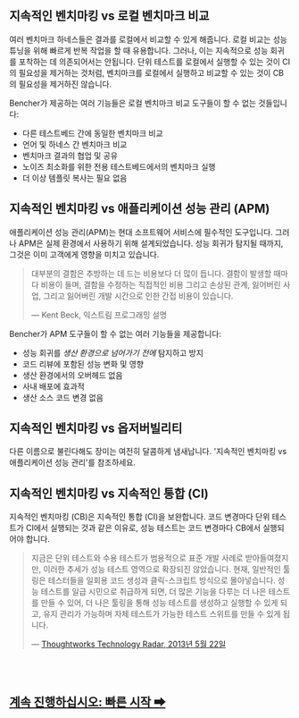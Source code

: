 ## 지속적인 벤치마킹 vs 로컬 벤치마크 비교

여러 벤치마크 하네스들은 결과를 로컬에서 비교할 수 있게 해줍니다.
로컬 비교는 성능 튜닝을 위해 빠르게 반복 작업을 할 때 유용합니다.
그러나, 이는 지속적으로 성능 회귀를 포착하는 데 의존되어서는 안됩니다.
단위 테스트를 로컬에서 실행할 수 있는 것이 CI의 필요성을 제거하는 것처럼,
벤치마크를 로컬에서 실행하고 비교할 수 있는 것이 CB의 필요성을 제거하진 않습니다.

Bencher가 제공하는 여러 기능들은 로컬 벤치마크 비교 도구들이 할 수 없는 것들입니다:
- 다른 테스트베드 간에 동일한 벤치마크 비교
- 언어 및 하네스 간 벤치마크 비교
- 벤치마크 결과의 협업 및 공유
- 노이즈 최소화를 위한 전용 테스트베드에서의 벤치마크 실행
- 더 이상 템플릿 복사는 필요 없음

## 지속적인 벤치마킹 vs 애플리케이션 성능 관리 (APM)

애플리케이션 성능 관리(APM)는 현대 소프트웨어 서비스에 필수적인 도구입니다.
그러나 APM은 실제 환경에서 사용하기 위해 설계되었습니다.
성능 회귀가 탐지될 때까지, 그것은 이미 고객에게 영향을 미치고 있습니다.

> 대부분의 결함은 추방하는 데 드는 비용보다 더 많이 듭니다.
> 결함이 발생할 때마다 비용이 들며, 결함을 수정하는 직접적인 비용
> 그리고 손상된 관계, 잃어버린 사업, 그리고 잃어버린 개발 시간으로 인한 간접 비용이 있습니다.
>
> — Kent Beck, 익스트림 프로그래밍 설명

Bencher가 APM 도구들이 할 수 없는 여러 기능들을 제공합니다:
- 성능 회귀를 _생산 환경으로 넘어가기 전에_ 탐지하고 방지
- 코드 리뷰에 포함된 성능 변화 및 영향
- 생산 환경에서의 오버헤드 없음
- 사내 배포에 효과적
- 생산 소스 코드 변경 없음

## 지속적인 벤치마킹 vs 옵저버빌리티

다른 이름으로 불린다해도 장미는 여전히 달콤하게 냄새납니다.
'지속적인 벤치마킹 vs 애플리케이션 성능 관리'를 참조하세요.

## 지속적인 벤치마킹 vs 지속적인 통합 (CI)

지속적인 벤치마킹 (CB)은 지속적인 통합 (CI)을 보완합니다.
코드 변경마다 단위 테스트가 CI에서 실행되는 것과 같은 이유로,
성능 테스트는 코드 변경마다 CB에서 실행되어야 합니다.

> 지금은 단위 테스트와 수용 테스트가 범용적으로 표준 개발 사례로 받아들여졌지만,
> 이러한 추세가 성능 테스트 영역으로 확장되진 않았습니다.
> 현재, 일반적인 툴링은 테스터들을 일회용 코드 생성과 클릭-스크립트 방식으로 몰아넣습니다.
> 성능 테스트를 일급 시민으로 취급하게 되면, 더 많은 기능을 다루는 더 나은 테스트를 만들 수 있어,
> 더 나은 툴링을 통해 성능 테스트를 생성하고 실행할 수 있게 되고,
> 유지 관리가 가능하며 자체 테스트가 가능한 테스트 스위트를 만들 수 있게 됩니다.
>
> — [Thoughtworks Technology Radar, 2013년 5월 22일](https://www.thoughtworks.com/en-us/radar/techniques/performance-testing-as-a-first-class-citizen)

<br/>
<br/>

<h2><a href="/docs/ko/tutorial/quick-start">계속 진행하십시오: 빠른 시작 ➡</a></h2>